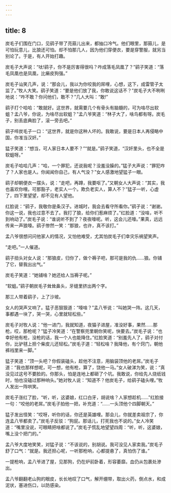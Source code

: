 ```yaml
---
---
---
```

title: 8
---



炭毛子们围在门口，见鹞子带了亮箍儿出来，都抽口冷气。他们眼里，那箍儿，是可怕玩意儿，比狼还可怕。却不怕那几人，因为他们穿便衣，要是穿警服，就另当别论了。于是，有人开始打趣。

炭毛子大声说：“呔!鹞子，你不是厉害得很吗？咋成落毛凤凰了？”鹞子笑道：“落毛凤凰也是凤凰，比癞皮狗强。”

炭毛子讪笑几声，说：“那会儿，我以为你咬我的屌哩，心想，这下，成雷管子太监了。”牧人大笑。鹞子笑道：“要是他们放了我，你敢说这话不？”炭毛子大不咧咧地说：“咋不敢？你问他们，敢不？”几人大叫：“敢!”

鹞子打个哈哈：“敢就好。这世界，就需要几个有骨头有脑髓的，可为啥尽出软蛆？孟八爷，你说，为啥尽出软蛆？”孟八爷笑道：“林子大了，啥鸟都有呀。炭毛子，别丢底典脸了，滚一旁去吧。”

鹞子啐炭毛子一口：“这世界，就是你这种人坏的。我敢说，要是日本人再侵略中国，你准当汉奸。”

猛子笑道：“想当，可人家日本人要不？”“就是。”鹞子笑道，“汉奸里头，也不全是软蛆呀。”

炭毛子哈哈几声：“哈，一个罪犯，还说我呢？没羞没臊的。”猛子大声说：“罪犯咋了？人家也是人。你闻闻你自己，有人气没？”女人感激地望猛子一眼。

鹞子却朝便衣一摆头，说：“走吧，再蹲，我要呕了。”又朝女人大声说：“其实，我也喜欢你哩。可那豁子，老实人一个。欺负老实人，算人不？”猛子一听，心虚了，四下里望望，却不见有人望他。

红脸说：“鹞子，我敬你是条汉子。进城时，我会去看守所看你。”鹞子说：“谢谢。你这一说，我也过意不去了。我打了狼，给你们惹麻烦了。”红脸道：“没啥，听不到响动了。”炭毛子说：“谁说听不到了？夜夜嚎呢。听，这会儿还嚎。”果真，远远传来一声狼嚎。鹞子惨然一笑：“那狼，也许，真不该打。”

孟八爷很想问问他家人的情况，又怕他难受，尤其怕炭毛子们幸灾乐祸望笑声。

“走吧。”一人催道。

鹞子扭头对女人说：“那狼皮，归你了，做个褥子吧，那可是我的仇……狼。你铺了它，替我出出气。”

炭毛子笑道：“她铺啥？她还给人当褥子呢。”

“软蛆。”鹞子朝炭毛子耸耸鼻头，牙缝里挤出两个字。

那三人带着鹞子，上了沙坡。

女人的哭声又响了。猛子恶狠狠道：“嚎啥？”孟八爷说：“叫她哭一阵。这几天，事都遇一块了，哭一哭，心里就轻松些。”

炭毛子对牧人说：“他一进门，我就知道，夜猫子进屋，准没好事，果然……那枪，哎，那枪呢？”猛子冷笑道：“在警察兜里朝你笑呢，快要去。”炭毛子说：“也幸好他有枪，没枪的话，我一个人也能降住。”红脸笑道：“别羞先人了，鹞子对付你，比驴毬上担个柴皮儿还轻松。”炭毛子道：“轻松啥？我降他，有个窍门，朝他裤裆里来一脚。”

猛子笑道：“顶一头吧？你假装磕头，趁他不注意，用脑袋顶他的老屌。”炭毛子道：“我也那样想呢，可一想，他有枪，算了，饶他一马。”女人破涕为笑，说：“真没见过这号不要脸的。你那头，怕是连地上都砸了个坑。我敢说，你给先人烧纸钱时，怕也没磕过那种响头。”她对牧人说：“知道不？他炭毛子，给鹞子磕头哩。”牧人发出一阵哄笑。

炭毛子涨红了脸，“听，听，这婆娘，红口白牙，胡说啥？人家想趁机……”红脸接一句：“咬他的老屌。”炭毛子拍他一把，补充道：“……一头顶他个四脚朝天。”

猛子发出怪笑：“哎呀，听你的话，你还是英雄哩。那会儿，你就差卖祖宗了，你连孟八爷都卖了。”炭毛子反驳：“狗屁。那话儿，打死我也不说的。”女人冷笑道：“嘴里没说，可眼睛把啥都说了。”炭毛子慌乱地望望四周：“听，听，这婆娘，嘴上没个把门的。”

孟八爷大度地笑笑，对猛子说：“不该说的，别胡说。我可没见人家卖我。”炭毛子舒了口气：“就是。我还担心呢，一听那枪响，心都提悬了，真怕伤了谁。”

一提枪响，孟八爷进了屋，见那狗，仍在炉前卧着，形容萎靡。血仍从包裹处渗出。

孟八爷翻翻老山狗的眼皮，长长地叹了口气，解开绷带，取出火药，倒点水，和成泥状，塞进伤口，以防感染。